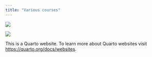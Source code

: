 ```yaml
---
title: "Various courses"
---
```


::: {layout-ncol=2}
![](fig/sfu.png)

![](fig/drac.png)
:::

This is a Quarto website. To learn more about Quarto websites visit <https://quarto.org/docs/websites>.
